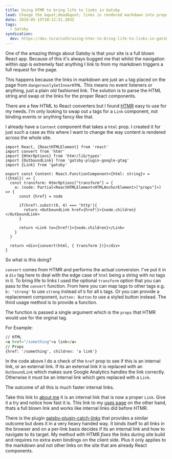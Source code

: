 ```yaml
---
title: Using HTMR to bring life to links in Gatsby
lead: Change the &quot;dead&quot; links in rendered markdown into proper links in Gatsby
date: 2019-05-15T10:12:51.203Z
tags:
  - Gatsby
syndication:
  dev: https://dev.to/arcath/using-htmr-to-bring-life-to-links-in-gatsby-1968
---
```

One of the amazing things about Gatsby is that your site is a full blown React app. Because of this it's always bugged me that whilst the navigation within _app_ is extremely fast anything I link to from my markdown triggers a full request for the page.

This happens because the links in markdown are just an `a` tag placed on the page from `dangerouslySetInnerHTML`. This means no event listeners or anything, just a plain old fashioned link. The solution is to parse the HTML string and swap ot the links for the proper React components.

There are a few HTML to React converters but I found [HTMR](https://github.com/pveyes/htmr) easy to use for my needs. I'm only looking to swap out `a` tags for a `Link` component, not binding events or anything fancy like that.

I already have a `Content` component that takes a `html` prop. I created it for just such a case as this where I want to change the way content is rendered across the whole site.

```tsx
import React, {ReactHTMLElement} from 'react'
import convert from 'htmr'
import {HtmrOptions} from 'htmr/lib/types'
import {OutboundLink} from 'gatsby-plugin-google-gtag'
import {Link} from 'gatsby'

export const Content: React.FunctionComponent<{html: string}> = ({html}) => {
  const transform: HtmrOptions["transform"] = {
    a: (node: Partial<ReactHTMLElement<HTMLAnchorElement>["props"]>) => {
      const {href} = node

      if(href!.substr(0, 4) === 'http'){
        return <OutboundLink href={href!}>{node.children}</OutboundLink>
      }

      return <Link to={href!}>{node.children}</Link>
    }
  }

  return <div>{convert(html, { transform })}</div>
}
```

So what is this doing?

`convert` comes from HTMR and performs the actual conversion. I've put it in a `div` tag here to deal with the edge case of `html` being a string with no tags in it. To bring life to links I used the optional `transform` option that you can pass to the `convert` function. From here you can map tags to other tags e.g. `b: 'strong'` to use `strong` instead of `b` for all `b` tags. Or you can provide a replacement component, `button: Button` to use a styled button instead. The third usage method is to provide a function.

The function is passed a single argument which is the `props` that HTMR would use for the orginal tag.

For Example:
```html
// HTML
<a href="/something">a link</a>
// Props
{href: '/something', children: 'a link'}
```
In the code above I do a check of the `href` prop to see if this is an internal link, or an external link. If its an external link it is replaced with an `OutboundLink` which makes sure Google Analytics handles the link correctly. Otherwise it must be an internal link which gets replaced with a `Link`.

The outcome of all this is much faster internal links.

Take this link to [about me](/about) it is an internal link that is now a proper `Link`. Give it a try and notice how fast it is. This link to my [uses page](https://arcath.net/uses) on the other hand, thats a full blown link and works like internal links did before HTMR.

There is the plugin [gatsby-plugin-catch-links](https://www.gatsbyjs.org/packages/gatsby-plugin-catch-links/) that provides a similar outcome but does it in a very heavy handed way. It binds itself to all links in the browser and on a per-link basis decides if its an internal link and how to navigate to its target. My method with HTMR _fixes_ the links during site build and requires no extra even bindings on the client side. Plus it only applies to the markdown and not other links on the site that are already React components.
